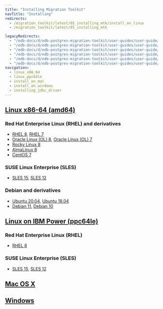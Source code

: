 ```yaml
---
title: "Installing Migration Toolkit"
navTitle: "Installing"
redirects:
  - /migration_toolkit/latest/05_installing_mtk/install_on_linux
  - /migration_toolkit/latest/05_installing_mtk

legacyRedirects:
  - "/edb-docs/d/edb-postgres-migration-toolkit/user-guides/user-guide/55.0.0/installing_on_mac.html"
  - "/edb-docs/d/edb-postgres-migration-toolkit/user-guides/user-guide/55.0.0/installing_on_debian_or_ubuntu.html"
  - "/edb-docs/d/edb-postgres-migration-toolkit/user-guides/user-guide/55.0.0/installing_on_windows.html"
  - "/edb-docs/d/edb-postgres-migration-toolkit/user-guides/user-guide/55.0.0/installing_on_centos_or_rhel_ppcle.html"
  - "/edb-docs/d/edb-postgres-migration-toolkit/user-guides/user-guide/55.0.0/installing_on_sles.html"
  - "/edb-docs/d/edb-postgres-migration-toolkit/user-guides/user-guide/55.0.0/installing_on_centos_or_rhel.html"
navigation: 
  - linux_x86_64
  - linux_ppc64le
  - install_on_mac
  - install_on_windows
  - installing_jdbc_driver
---
```

<div id="installing_mtk" class="registered_link"></div>

## [Linux x86-64 (amd64)](linux_x86_64)
### Red Hat Enterprise Linux (RHEL) and derivatives
- [RHEL 8](linux_x86_64/mtk_rhel_8), [RHEL 7](linux_x86_64/mtk_rhel_7)
- [Oracle Linux (OL) 8](linux_x86_64/mtk_rhel_8), [Oracle Linux (OL) 7](linux_x86_64/mtk_rhel_7)
- [Rocky Linux 8](linux_x86_64/mtk_other_linux_8)
- [AlmaLinux 8](linux_x86_64/mtk_other_linux_8)
- [CentOS 7](linux_x86_64/mtk_centos_7)
### SUSE Linux Enterprise (SLES)
- [SLES 15](linux_x86_64/mtk_sles_15), [SLES 12](linux_x86_64/mtk_sles_12)
### Debian and derivatives
- [Ubuntu 20.04](linux_x86_64/mtk_ubuntu_20), [Ubuntu 18.04](linux_x86_64/mtk_ubuntu_18)
- [Debian 11](linux_x86_64/mtk_debian_11), [Debian 10](linux_x86_64/mtk_debian_10)
## [Linux on IBM Power (ppc64le)](linux_ppc64le)
### Red Hat Enterprise Linux (RHEL) 
- [RHEL 8](linux_ppc64le/mtk_rhel_8)
### SUSE Linux Enterprise (SLES) 
- [SLES 15](linux_ppc64le/mtk_sles_15), [SLES 12](linux_ppc64le/mtk_sles_12)
## [Mac OS X](install_on_mac)
## [Windows](install_on_windows)


